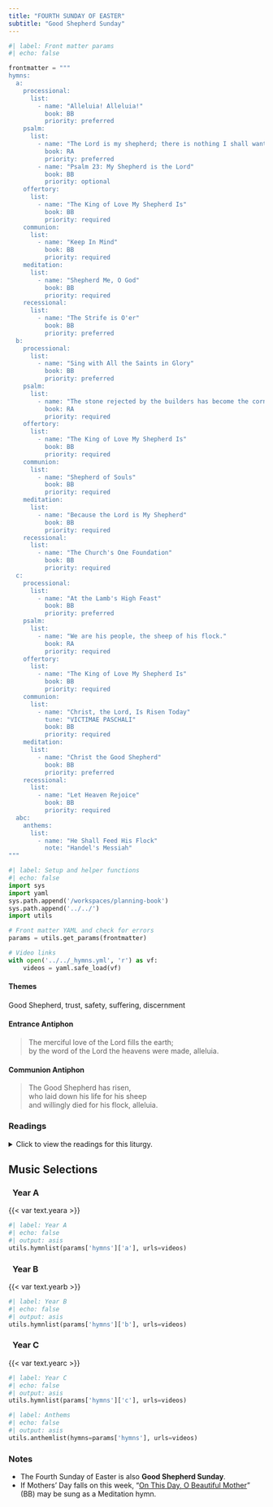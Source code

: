 ```yaml
---
title: "FOURTH SUNDAY OF EASTER"
subtitle: "Good Shepherd Sunday"
---
```


```python
#| label: Front matter params
#| echo: false

frontmatter = """
hymns:
  a:
    processional:
      list:
        - name: "Alleluia! Alleluia!"
          book: BB
          priority: preferred
    psalm:
      list:
        - name: "The Lord is my shepherd; there is nothing I shall want."
          book: RA
          priority: preferred
        - name: "Psalm 23: My Shepherd is the Lord"
          book: BB
          priority: optional
    offertory:
      list:
        - name: "The King of Love My Shepherd Is"
          book: BB
          priority: required
    communion:
      list:
        - name: "Keep In Mind"
          book: BB
          priority: required
    meditation:
      list:
        - name: "Shepherd Me, O God"
          book: BB
          priority: required
    recessional:
      list:
        - name: "The Strife is O'er"
          book: BB
          priority: preferred
  b:
    processional:
      list:
        - name: "Sing with All the Saints in Glory"
          book: BB
          priority: preferred
    psalm:
      list:
        - name: "The stone rejected by the builders has become the cornerstone."
          book: RA
          priority: required
    offertory:
      list:
        - name: "The King of Love My Shepherd Is"
          book: BB
          priority: required
    communion:
      list:
        - name: "Shepherd of Souls"
          book: BB
          priority: required
    meditation:
      list:
        - name: "Because the Lord is My Shepherd"
          book: BB
          priority: required
    recessional:
      list:
        - name: "The Church's One Foundation"
          book: BB
          priority: required
  c:
    processional:
      list:
        - name: "At the Lamb's High Feast"
          book: BB
          priority: preferred
    psalm:
      list:
        - name: "We are his people, the sheep of his flock."
          book: RA
          priority: required
    offertory:
      list:
        - name: "The King of Love My Shepherd Is"
          book: BB
          priority: required
    communion:
      list:
        - name: "Christ, the Lord, Is Risen Today"
          tune: "VICTIMAE PASCHALI"
          book: BB
          priority: required
    meditation:
      list:
        - name: "Christ the Good Shepherd"
          book: BB
          priority: preferred
    recessional:
      list:
        - name: "Let Heaven Rejoice"
          book: BB
          priority: required
  abc:
    anthems:
      list:
        - name: "He Shall Feed His Flock"
          note: "Handel's Messiah"
"""
```

```python
#| label: Setup and helper functions
#| echo: false
import sys
import yaml
sys.path.append('/workspaces/planning-book')
sys.path.append('../../')
import utils

# Front matter YAML and check for errors
params = utils.get_params(frontmatter)

# Video links
with open('../../_hymns.yml', 'r') as vf:
    videos = yaml.safe_load(vf)
```

:::  {.red}
#### **Themes**
:::

Good Shepherd, trust, safety, suﬀering, discernment

:::  {.red}
#### **Entrance Antiphon**
:::

> The merciful love of the Lord fills the earth;  
> by the word of the Lord the heavens were made, alleluia.

:::  {.red}
#### **Communion Antiphon**
:::

> The Good Shepherd has risen,  
> who laid down his life for his sheep  
> and willingly died for his flock, alleluia.

:::: {.content-visible when-format="html"}
::: {.red}
### Readings
:::

<details>
  <summary>Click to view the readings for this liturgy.</summary>

::: {.red}
### &nbsp; Year A

#### First Reading [Acts 2:14a, 36-41]{style="float:right" .small}
:::

Then Peter stood up with the Eleven,  
raised his voice, and proclaimed:  
"Let the whole house of Israel know for certain  
that God has made both Lord and Christ,  
this Jesus whom you crucified."  

Now when they heard this, they were cut to the heart,  
and they asked Peter and the other apostles,  
"What are we to do, my brothers?"  
Peter said to them,  
"Repent and be baptized, every one of you,  
in the name of Jesus Christ for the forgiveness of your sins;  
and you will receive the gift of the Holy Spirit.  
For the promise is made to you and to your children  
and to all those far off,  
whomever the Lord our God will call."  
He testified with many other arguments, and was exhorting them,  
"Save yourselves from this corrupt generation."  
Those who accepted his message were baptized,  
and about three thousand persons were added that day.  

***

::: {.red}
#### Responsorial Psalm [Psalm 23: 1-3a, 3b4, 5, 6]{style="float:right" .small}
:::

**[℟.]{.red}** **The Lord is my shepherd; there is nothing I shall want.**  
[Or:]{.red}  
**[℟.]{.red}** **Alleluia.**  

The LORD is my shepherd; I shall not want.  
In verdant pastures he gives me repose;  
beside restful waters he leads me;  
he refreshes my soul. **[℟.]{.red}**  

He guides me in right paths  
for his name's sake.  
Even though I walk in the dark valley  
I fear no evil; for you are at my side.  
With your rod and your staff  
that give me courage. **[℟.]{.red}**  

You spread the table before me  
in the sight of my foes;  
you anoint my head with oil;  
my cup overflows. **[℟.]{.red}**  

Only goodness and kindness follow me  
all the days of my life;  
and I shall dwell in the house of the LORD  
for years to come. **[℟.]{.red}**  

***

::: {.red}
#### Second Reading [1 Peter 2:20b-25]{style="float:right" .small}
:::

Beloved:  
If you are patient when you suffer for doing what is good,  
this is a grace before God.  
For to this you have been called,  
because Christ also suffered for you,  
leaving you an example that you should follow in his footsteps.  
*He committed no sin, and no deceit was found in his mouth.*  

When he was insulted, he returned no insult;  
when he suffered, he did not threaten;  
instead, he handed himself over to the one who judges justly.  
He himself bore our sins in his body upon the cross,  
so that, free from sin, we might live for righteousness.  
By his wounds you have been healed.  
For you had gone astray like sheep,  
but you have now returned to the shepherd and guardian of your souls.  

***

::: {.red}
#### Gospel Acclamation [John 10:14]{style="float:right" .small}
:::

**[℟.]{.red}** **Alleluia, alleluia.**  
I am the good shepherd, says the Lord;  
I know my sheep, and mine know me. **[℟.]{.red}**

***

::: {.red}
#### Gospel [John 10:1-10]{style="float:right" .small}
:::

Jesus said:  
"Amen, amen, I say to you,  
whoever does not enter a sheepfold through the gate  
but climbs over elsewhere is a thief and a robber.  
But whoever enters through the gate is the shepherd of the sheep.  
The gatekeeper opens it for him, and the sheep hear his voice,  
as the shepherd calls his own sheep by name and leads them out.  
When he has driven out all his own,  
he walks ahead of them, and the sheep follow him,  
because they recognize his voice.  
But they will not follow a stranger;  
they will run away from him,  
because they do not recognize the voice of strangers."  
Although Jesus used this figure of speech,  
the Pharisees did not realize what he was trying to tell them.  

So Jesus said again, "Amen, amen, I say to you,  
I am the gate for the sheep.  
All who came before me are thieves and robbers,  
but the sheep did not listen to them.  
I am the gate.  
Whoever enters through me will be saved,  
and will come in and go out and find pasture.  
A thief comes only to steal and slaughter and destroy;  
I came so that they might have life and have it more abundantly."  

::: {.centered}
{{< var symbols.cross >}} &nbsp; {{< var symbols.cross >}} &nbsp; {{< var symbols.cross >}}
:::

::: {.red}
### &nbsp; Year B

#### First Reading [Acts 4:8-12]{style="float:right" .small}
:::

Peter, filled with the Holy Spirit, said:  
"Leaders of the people and elders:  
If we are being examined today  
about a good deed done to a cripple,  
namely, by what means he was saved,  
then all of you and all the people of Israel should know  
that it was in the name of Jesus Christ the Nazorean  
whom you crucified, whom God raised from the dead;  
in his name this man stands before you healed.  
*He is the stone rejected by you, the builders,*  
*which has become the cornerstone.*  
There is no salvation through anyone else,  
nor is there any other name under heaven  
given to the human race by which we are to be saved."  

***

::: {.red}
#### Responsorial Psalm [Psalm 118:1, 8-9, 21-23, 26, 28, 29]{style="float:right" .small}
:::

**[℟.]{.red}** **The stone rejected by the builders has become the cornerstone.**  
[Or:]{.red}  
**[℟.]{.red}** **Alleluia.**  

Give thanks to the LORD, for he is good,  
for his mercy endures forever.  
It is better to take refuge in the LORD  
than to trust in man.  
It is better to take refuge in the LORD  
than to trust in princes. **[℟.]{.red}**  

I will give thanks to you, for you have answered me  
and have been my savior.  
The stone which the builders rejected  
has become the cornerstone.  
By the LORD has this been done;  
it is wonderful in our eyes. **[℟.]{.red}**  

Blessed is he who comes in the name of the LORD;  
we bless you from the house of the LORD.  
I will give thanks to you, for you have answered me  
and have been my savior.  
Give thanks to the LORD, for he is good;  
for his kindness endures forever. **[℟.]{.red}**  

***

::: {.red}
#### Second Reading [1 John 3:1-2]{style="float:right" .small}
:::

Beloved:  
See what love the Father has bestowed on us  
that we may be called the children of God.  
Yet so we are.  
The reason the world does not know us  
is that it did not know him.  
Beloved, we are God's children now;  
what we shall be has not yet been revealed.  
We do know that when it is revealed we shall be like him,  
for we shall see him as he is.  

***

::: {.red}
#### Gospel Acclamation [John 10:14]{style="float:right" .small}
:::

**[℟.]{.red}** **Alleluia, alleluia.**  
I am the good shepherd, says the Lord;  
I know my sheep, and mine know me. **[℟.]{.red}**  

***

::: {.red}
#### Gospel [John 10:11-18]{style="float:right" .small}
:::

Jesus said:  
"I am the good shepherd.  
A good shepherd lays down his life for the sheep.  
A hired man, who is not a shepherd  
and whose sheep are not his own,  
sees a wolf coming and leaves the sheep and runs away,  
and the wolf catches and scatters them.  
This is because he works for pay and has no concern for the sheep.  
I am the good shepherd,  
and I know mine and mine know me,  
just as the Father knows me and I know the Father;  
and I will lay down my life for the sheep.  
I have other sheep that do not belong to this fold.  
These also I must lead, and they will hear my voice,  
and there will be one flock, one shepherd.  
This is why the Father loves me,  
because I lay down my life in order to take it up again.  
No one takes it from me, but I lay it down on my own.  
I have power to lay it down, and power to take it up again.  
This command I have received from my Father."  

::: {.centered}
{{< var symbols.cross >}} &nbsp; {{< var symbols.cross >}} &nbsp; {{< var symbols.cross >}}
:::

::: {.red}
### &nbsp; Year C

#### First Reading [Acts 13:14, 43-52]{style="float:right" .small}
:::

Paul and Barnabas continued on from Perga  
and reached Antioch in Pisidia.  
On the sabbath they entered the synagogue and took their seats.  
Many Jews and worshipers who were converts to Judaism  
followed Paul and Barnabas, who spoke to them  
and urged them to remain faithful to the grace of God.  

On the following sabbath almost the whole city gathered  
to hear the word of the Lord.  
When the Jews saw the crowds, they were filled with jealousy  
and with violent abuse contradicted what Paul said.  
Both Paul and Barnabas spoke out boldly and said,  
“It was necessary that the word of God be spoken to you first,  
but since you reject it  
and condemn yourselves as unworthy of eternal life,  
we now turn to the Gentiles.  
*For so the Lord has commanded us,*  
*I have made you a light to the Gentiles,*  
*that you may be an instrument of salvation*  
*to the ends of the earth.”*  

The Gentiles were delighted when they heard this  
and glorified the word of the Lord.  
All who were destined for eternal life came to believe,  
and the word of the Lord continued to spread  
through the whole region.  
The Jews, however, incited the women of prominence who were worshipers  
and the leading men of the city,  
stirred up a persecution against Paul and Barnabas,  
and expelled them from their territory.  
So they shook the dust from their feet in protest against them,  
and went to Iconium.  
The disciples were filled with joy and the Holy Spirit.  

***

::: {.red}
#### Responsorial Psalm [Psalm 100:1-2, 3, 5]{style="float:right" .small}
:::

**[℟.]{.red}** **We are his people, the sheep of his flock.**  
[Or:]{.red}  
**[℟.]{.red}** **Alleluia.**  

Sing joyfully to the LORD, all you lands;  
&emsp; serve the LORD with gladness;  
&emsp; come before him with joyful song. **[℟.]{.red}**  

Know that the LORD is God;  
&emsp; he made us, his we are;  
&emsp; his people, the flock he tends. **[℟.]{.red}**  

The LORD is good:  
&emsp; his kindness endures forever,  
&emsp; and his faithfulness, to all generations. **[℟.]{.red}**  

***

::: {.red}
#### Second Reading [Revelation 7:9, 14b-17]{style="float:right" .small}
:::

I, John, had a vision of a great multitude,  
which no one could count,  
from every nation, race, people, and tongue.  
They stood before the throne and before the Lamb,  
wearing white robes and holding palm branches in their hands.  

Then one of the elders said to me,  
“These are the ones who have survived the time of great distress;  
they have washed their robes  
and made them white in the blood of the Lamb.  

&emsp; “For this reason they stand before God’s throne  
&emsp; &emsp; and worship him day and night in his temple.  
&emsp; The one who sits on the throne will shelter them.  
&emsp; They will not hunger or thirst anymore,  
&emsp; &emsp; nor will the sun or any heat strike them.  
&emsp; For the Lamb who is in the center of the throne  
&emsp; &emsp; will shepherd them  
&emsp; &emsp; and lead them to springs of life-giving water,  
&emsp; &emsp; and God will wipe away every tear from their eyes.”  

***

::: {.red}
#### Gospel Acclamation [John 10:14]{style="float:right" .small}
:::

**[℟.]{.red}** **Alleluia, alleluia.**  
I am the good shepherd, says the Lord;  
I know my sheep, and mine know me. **[℟.]{.red}** 

***

::: {.red}
#### Gospel [John 10:27-30]{style="float:right" .small}
:::

Jesus said:  
“My sheep hear my voice;  
I know them, and they follow me.  
I give them eternal life, and they shall never perish.  
No one can take them out of my hand.  
My Father, who has given them to me, is greater than all,  
and no one can take them out of the Father’s hand.  
The Father and I are one.”  

::: {.centered}
{{< var symbols.cross >}} &nbsp; {{< var symbols.cross >}} &nbsp; {{< var symbols.cross >}}
:::

</details>
::::

::: {.red}
## Music Selections
:::

::: {.titlered}
### &nbsp; Year A
:::
{{< var text.yeara >}}

```python
#| label: Year A
#| echo: false
#| output: asis
utils.hymnlist(params['hymns']['a'], urls=videos)
```

::: {.titlered}
### &nbsp; Year B
:::
{{< var text.yearb >}}

```python
#| label: Year B
#| echo: false
#| output: asis
utils.hymnlist(params['hymns']['b'], urls=videos)
```

::: {.titlered}
### &nbsp; Year C
:::
{{< var text.yearc >}}

```python
#| label: Year C
#| echo: false
#| output: asis
utils.hymnlist(params['hymns']['c'], urls=videos)
```


```python
#| label: Anthems
#| echo: false
#| output: asis
utils.anthemlist(hymns=params['hymns'], urls=videos)
```

::: {.red}
### Notes
:::

* The Fourth Sunday of Easter is also **Good Shepherd Sunday**.
* If Mothers' Day falls on this week, “[On This Day, O Beautiful Mother](https://www.youtube.com/watch?v=Sn5sz5D67BY)” (BB) may be sung as a Meditation hymn.
